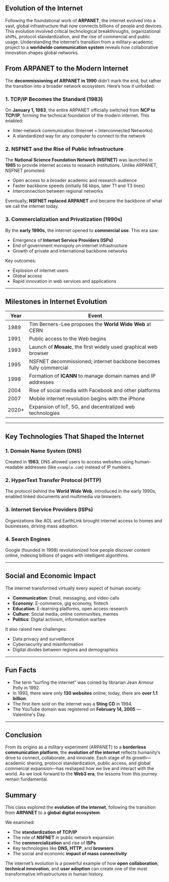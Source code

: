 ## Evolution of the Internet

<ResponsiveIframe
  src="https://drive.google.com/file/d/12gqOVZDIZVYfXGQtyVqToioTwqAVLrMW/preview"
  title="Evolution of the Internet"
/>

Following the foundational work of **ARPANET**, the internet evolved into a vast, global infrastructure that now connects billions of people and devices. This evolution involved critical technological breakthroughs, organizational shifts, protocol standardization, and the rise of commercial and public usage. Understanding the internet’s transition from a military-academic project to a **worldwide communication system** reveals how collaborative innovation shapes global networks.

## From ARPANET to the Modern Internet

The **decommissioning of ARPANET in 1990** didn’t mark the end, but rather the transition into a broader network ecosystem. Here’s how it unfolded:

### 1. TCP/IP Becomes the Standard (1983)

On **January 1, 1983**, the entire ARPANET officially switched from **NCP to TCP/IP**, forming the technical foundation of the modern internet. This enabled:

- Inter-network communication (Internet = Interconnected Networks)
- A standardized way for any computer to connect to the network

### 2. NSFNET and the Rise of Public Infrastructure

The **National Science Foundation Network (NSFNET)** was launched in **1985** to provide internet access to research institutions. Unlike ARPANET, NSFNET promoted:

- Open access to a broader academic and research audience
- Faster backbone speeds (initially 56 kbps, later T1 and T3 lines)
- Interconnection between regional networks

Eventually, **NSFNET replaced ARPANET** and became the backbone of what we call the internet today.

### 3. Commercialization and Privatization (1990s)

By the **early 1990s**, the internet opened to **commercial use**. This era saw:

- Emergence of **Internet Service Providers (ISPs)**
- End of government monopoly on internet infrastructure
- Growth of private and international backbone networks

Key outcomes:

- Explosion of internet users
- Global access
- Rapid innovation in web services and applications

---

## Milestones in Internet Evolution

| Year  | Event                                                             |
| ----- | ----------------------------------------------------------------- |
| 1989  | Tim Berners-Lee proposes the **World Wide Web** at CERN           |
| 1991  | Public access to the Web begins                                   |
| 1993  | Launch of **Mosaic**, the first widely used graphical web browser |
| 1995  | NSFNET decommissioned; internet backbone becomes fully commercial |
| 1998  | Formation of **ICANN** to manage domain names and IP addresses    |
| 2004  | Rise of social media with Facebook and other platforms            |
| 2007  | Mobile internet revolution begins with the iPhone                 |
| 2020+ | Expansion of IoT, 5G, and decentralized web technologies          |

---

## Key Technologies That Shaped the Internet

### 1. Domain Name System (DNS)

Created in **1983**, DNS allowed users to access websites using human-readable addresses (like `example.com`) instead of IP numbers.

### 2. HyperText Transfer Protocol (HTTP)

The protocol behind the **World Wide Web**, introduced in the early 1990s, enabled linked documents and multimedia via browsers.

### 3. Internet Service Providers (ISPs)

Organizations like AOL and EarthLink brought internet access to homes and businesses, driving mass adoption.

### 4. Search Engines

Google (founded in 1998) revolutionized how people discover content online, indexing billions of pages with intelligent algorithms.

---

## Social and Economic Impact

The internet transformed virtually every aspect of human society:

- **Communication**: Email, messaging, and video calls
- **Economy**: E-commerce, gig economy, fintech
- **Education**: E-learning platforms, open access research
- **Culture**: Social media, online communities, memes
- **Politics**: Digital activism, information warfare

It also raised new challenges:

- Data privacy and surveillance
- Cybersecurity and misinformation
- Digital divides between regions and demographics

---

## Fun Facts

- The term “surfing the internet” was coined by librarian Jean Armour Polly in 1992.
- In 1993, there were only **130 websites** online; today, there are **over 1.1 billion**.
- The first item sold on the internet was a **Sting CD** in 1994.
- The YouTube domain was registered on **February 14, 2005** — Valentine's Day.

---

## Conclusion

From its origins as a military experiment (ARPANET) to a **borderless communication platform**, the **evolution of the internet** reflects humanity’s drive to connect, collaborate, and innovate. Each stage of its growth—academic sharing, protocol standardization, public access, and global commercial expansion—has reshaped how we live and interact with the world. As we look forward to the **Web3 era**, the lessons from this journey remain fundamental.

## Summary

This class explored the **evolution of the internet**, following the transition from **ARPANET** to a **global digital ecosystem**.

We examined:

- The **standardization of TCP/IP**
- The role of **NSFNET** in public network expansion
- The **commercialization** and rise of **ISPs**
- Key technologies like **DNS, HTTP**, and **browsers**
- The social and economic **impact of mass connectivity**

The internet’s evolution is a powerful example of how **open collaboration**, **technical innovation**, and **user adoption** can create one of the most transformative infrastructures in human history.
